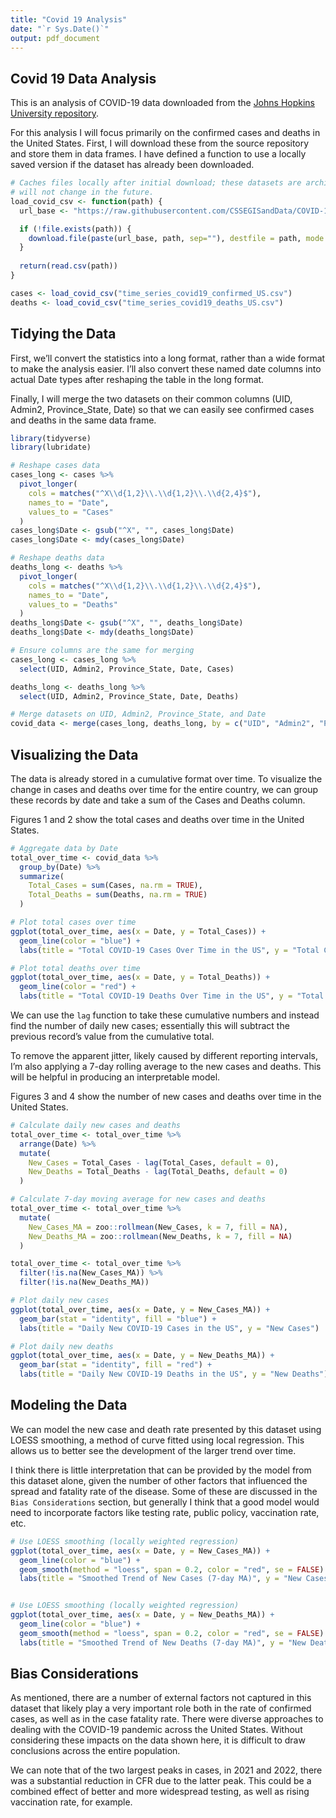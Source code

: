 ```yaml
---
title: "Covid 19 Analysis"
date: "`r Sys.Date()`"
output: pdf_document
---
```


## Covid 19 Data Analysis

This is an analysis of COVID-19 data downloaded from the [Johns Hopkins University repository](https://github.com/CSSEGISandData/COVID-19).

For this analysis I will focus primarily on the confirmed cases and deaths in the United States. First, I will download these from the source repository and store them in data frames. I have defined a function to use a locally saved version if the dataset has already been downloaded.

```r
# Caches files locally after initial download; these datasets are archived and
# will not change in the future.
load_covid_csv <- function(path) {
  url_base <- "https://raw.githubusercontent.com/CSSEGISandData/COVID-19/refs/heads/master/csse_covid_19_data/csse_covid_19_time_series/"

  if (!file.exists(path)) {
    download.file(paste(url_base, path, sep=""), destfile = path, mode = "wb")
  }
  
  return(read.csv(path))
}

cases <- load_covid_csv("time_series_covid19_confirmed_US.csv")
deaths <- load_covid_csv("time_series_covid19_deaths_US.csv")
```

## Tidying the Data

First, we'll convert the statistics into a long format, rather than a wide format to make the analysis easier. I'll also convert these named date columns into actual Date types after reshaping the table in the long format.

Finally, I will merge the two datasets on their common columns (UID, Admin2, Province_State, Date) so that we can easily see confirmed cases and deaths in the same data frame.

```r

library(tidyverse)
library(lubridate)

# Reshape cases data
cases_long <- cases %>%
  pivot_longer(
    cols = matches("^X\\d{1,2}\\.\\d{1,2}\\.\\d{2,4}$"),
    names_to = "Date",
    values_to = "Cases"
  )
cases_long$Date <- gsub("^X", "", cases_long$Date)
cases_long$Date <- mdy(cases_long$Date)

# Reshape deaths data
deaths_long <- deaths %>%
  pivot_longer(
    cols = matches("^X\\d{1,2}\\.\\d{1,2}\\.\\d{2,4}$"),
    names_to = "Date",
    values_to = "Deaths"
  )
deaths_long$Date <- gsub("^X", "", deaths_long$Date)
deaths_long$Date <- mdy(deaths_long$Date)

# Ensure columns are the same for merging
cases_long <- cases_long %>%
  select(UID, Admin2, Province_State, Date, Cases)

deaths_long <- deaths_long %>%
  select(UID, Admin2, Province_State, Date, Deaths)

# Merge datasets on UID, Admin2, Province_State, and Date
covid_data <- merge(cases_long, deaths_long, by = c("UID", "Admin2", "Province_State", "Date"))

```

## Visualizing the Data

The data is already stored in a cumulative format over time. To visualize the change in cases and deaths over time for the entire country, we can group these records by date and take a sum of the Cases and Deaths column.

Figures 1 and 2 show the total cases and deaths over time in the United States.

```r

# Aggregate data by Date
total_over_time <- covid_data %>%
  group_by(Date) %>%
  summarize(
    Total_Cases = sum(Cases, na.rm = TRUE),
    Total_Deaths = sum(Deaths, na.rm = TRUE)
  )

# Plot total cases over time
ggplot(total_over_time, aes(x = Date, y = Total_Cases)) +
  geom_line(color = "blue") +
  labs(title = "Total COVID-19 Cases Over Time in the US", y = "Total Cases")

# Plot total deaths over time
ggplot(total_over_time, aes(x = Date, y = Total_Deaths)) +
  geom_line(color = "red") +
  labs(title = "Total COVID-19 Deaths Over Time in the US", y = "Total Deaths")
```

We can use the `lag` function to take these cumulative numbers and instead find the number of daily new cases; essentially this will subtract the previous record's value from the cumulative total.

To remove the apparent jitter, likely caused by different reporting intervals, I'm also applying a 7-day rolling average to the new cases and deaths. This will be helpful in producing an interpretable model.

Figures 3 and 4 show the number of new cases and deaths over time in the United States.

```r
# Calculate daily new cases and deaths
total_over_time <- total_over_time %>%
  arrange(Date) %>%
  mutate(
    New_Cases = Total_Cases - lag(Total_Cases, default = 0),
    New_Deaths = Total_Deaths - lag(Total_Deaths, default = 0)
  )

# Calculate 7-day moving average for new cases and deaths
total_over_time <- total_over_time %>%
  mutate(
    New_Cases_MA = zoo::rollmean(New_Cases, k = 7, fill = NA),
    New_Deaths_MA = zoo::rollmean(New_Deaths, k = 7, fill = NA)
  )

total_over_time <- total_over_time %>%
  filter(!is.na(New_Cases_MA)) %>%
  filter(!is.na(New_Deaths_MA))

# Plot daily new cases
ggplot(total_over_time, aes(x = Date, y = New_Cases_MA)) +
  geom_bar(stat = "identity", fill = "blue") +
  labs(title = "Daily New COVID-19 Cases in the US", y = "New Cases")

# Plot daily new deaths
ggplot(total_over_time, aes(x = Date, y = New_Deaths_MA)) +
  geom_bar(stat = "identity", fill = "red") +
  labs(title = "Daily New COVID-19 Deaths in the US", y = "New Deaths")

```

## Modeling the Data

We can model the new case and death rate presented by this dataset using LOESS smoothing, a method of curve fitted using local regression. This allows us to better see the development of the larger trend over time.

I think there is little interpretation that can be provided by the model from this dataset alone, given the number of other factors that influenced the spread and fatality rate of the disease. Some of these are discussed in the `Bias Considerations` section, but generally I think that a good model would need to incorporate factors like testing rate, public policy, vaccination rate, etc.

```r

# Use LOESS smoothing (locally weighted regression)
ggplot(total_over_time, aes(x = Date, y = New_Cases_MA)) +
  geom_line(color = "blue") +
  geom_smooth(method = "loess", span = 0.2, color = "red", se = FALSE) +
  labs(title = "Smoothed Trend of New Cases (7-day MA)", y = "New Cases")


# Use LOESS smoothing (locally weighted regression)
ggplot(total_over_time, aes(x = Date, y = New_Deaths_MA)) +
  geom_line(color = "blue") +
  geom_smooth(method = "loess", span = 0.2, color = "red", se = FALSE) +
  labs(title = "Smoothed Trend of New Deaths (7-day MA)", y = "New Deaths")

```

## Bias Considerations

As mentioned, there are a number of external factors not captured in this dataset that likely play a very important role both in the rate of confirmed cases, as well as in the case fatality rate. There were diverse approaches to dealing with the COVID-19 pandemic across the United States. Without considering these impacts on the data shown here, it is difficult to draw conclusions across the entire population.

We can note that of the two largest peaks in cases, in 2021 and 2022, there was a substantial reduction in CFR due to the latter peak. This could be a combined effect of better and more widespread testing, as well as rising vaccination rate, for example.